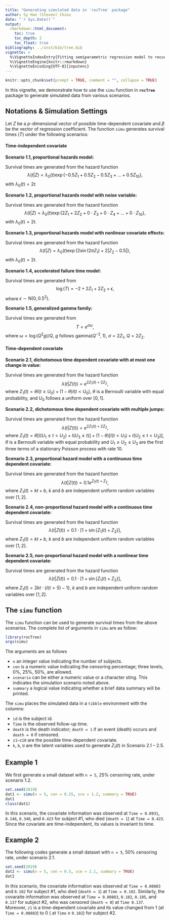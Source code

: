 ```yaml
---
title: "Generating simulated data in `rocTree` package"
author: Sy Han (Steven) Chiou
date: "`r Sys.Date()`"
output:
  rmarkdown::html_document:
    toc: true
    toc_depth: 2
    toc_float: true
bibliography: ../inst/bib/tree.bib
vignette: >
  %\VignetteIndexEntry{Fitting semiparametric regression model to recurrent event data}
  %\VignetteEngine{knitr::rmarkdown}
  %\VignetteEncoding{UTF-8}{inputenc}
---
```


```r
knitr::opts_chunk$set(prompt = TRUE, comment = "", collapse = TRUE)
```	

In this vignette, we demonstrate how to use the `simu` function in __`rocTree`__ package
to generate simulated data from various scenarios.

## Notations \& Simulation Settings

Let $Z$ be a $p$-dimensional vector of possible time-dependent covariate and $\beta$ be the vector of regression coefficient. 
The function `simu` generates survival times ($T$) under the following scenarios:

#### **Time-independent covariate**

**Scenario 1.1, proportional hazards model:**

Survival times are generated from the hazard function
$$\lambda(t|Z) = \lambda_0(t)\exp\{-0.5Z_1 + 0.5Z_2 - 0.5Z_3 + \ldots + 0.5Z_{10}\},$$
with $\lambda_0(t)=2t$.

**Scenario 1.2, proportional hazards model with noise variable:**

Survival times are generated from the hazard function
$$\lambda(t|Z) = \lambda_0(t)\exp\{2Z_1 + 2Z_2 + 0\cdot Z_3 + 0\cdot Z_4 + \ldots + 0\cdot Z_{10}\},$$
with $\lambda_0(t)=2t$.

**Scenario 1.3, proportional hazards model with nonlinear covariate effects:**

Survival times are generated from the hazard function
$$\lambda(t|Z) = \lambda_0(t) \exp\{2\sin(2\pi Z_1) + 2 |Z_2 - 0.5|\}, $$
with $\lambda_0(t)=2t$.

**Scenario 1.4, accelerated failure time model:**

Survival times are generated from 
$$\log(T) = -2 + 2Z_1 + 2Z_2 + \epsilon, $$
where $\epsilon\sim\mbox{N}(0, 0.5^2)$.

**Scenario 1.5, generalized gamma family:**

Survival times are generated from 
$$T = e^{\sigma\omega}, $$
where $\omega = \log(Q^2g)/Q$, $g$ follows gamma$(Q^{-2}, 1)$, $\sigma = 2Z_1$, $Q=2Z_2$.


#### **Time-dependent covariate**

**Scenario 2.1, dichotomous time dependent covariate with at most one change in value:**

Survival times are generated from the hazard function
$$\lambda(t|Z(t)) = e^{2Z_1(t) + 2Z_2}, $$
where $Z_1(t) = \theta I(t\ge U_0) + (1 - \theta)I(t<U_0)$, $\theta$ is a Bernoulli variable with equal probability, and
$U_0$ follows a uniform over $[0,1]$.

**Scenario 2.2, dichotomous time dependent covariate with multiple jumps:**

Survival times are generated from the hazard function
$$\lambda(t|Z(t)) = e^{2Z_1(t) + 2Z_2}, $$
where $Z_1(t) = \theta\left[I(U_1 \le t < U_2) + I(U_3\le t)\right] + (1 - \theta)\left[I(t < U_1) + I(U_2\le t < U_3)\right]$,
$\theta$ is a Bernoulli variable with equal probability and $U_1\le U_2\le U_3$ are the first three terms of a stationary Poisson process with rate 10.

**Scenario 2.3, proportional hazard model with a continuous time dependent covariate:** 

Survival times are generated from the hazard function 
$$\lambda(t|Z(t)) = 0.1 e^{Z_1(t) + Z_2}, $$
where $Z_1(t)=kt+b$, $k$ and $b$ are independent uniform random variables over $[1, 2]$.

**Scenario 2.4, non-proportional hazard model with a continuous time dependent covariate:** 

Survival times are generated from the hazard function 
$$\lambda(t|Z(t)) = 0.1 \cdot\left[1 + \sin\{Z_1(t) + Z_2\}\right],$$
where $Z_1(t)=kt+b$, $k$ and $b$ are independent uniform random variables over $[1, 2]$.

**Scenario 2.5, non-proportional hazard model with a nonlinear time dependent covariate:** 

Survival times are generated from the hazard function 
$$\lambda(t|Z(t)) = 0.1 \cdot\left[1 + \sin\{Z_1(t) + Z_2\}\right],$$
where $Z_1(t)=2kt\cdot\{I(t>5) - 1\}$, $k$ and $b$ are independent uniform random variables over $[1, 2]$.


## The `simu` function

The `simu` function can be used to generate survival times from the above scenarios.
The complete list of arguments in `simu` are as follow:
```r
library(rocTree)
args(simu)
```
The arguments are as follows

* `n` an integer value indicating the number of subjects.
* `cen` is a numeric value indicating the censoring percentage; three levels, 0\%, 25\%, 50\%, are allowed.
* `scenario` can be either a numeric value or a character sting. This indicates the simulation scenario noted above. 
* `summary` a logical value indicating whether a brief data summary will be printed.

The `simu` places the simulated data in a `tibble` environment with the columns:

* `id` is the subject id.
* `Time` is the observed follow-up time.
* `death` is the death indicator; `death = 1` if an event (death) occurs and `death = 0` if censored.
* `z1`--`z10` are the possible time-dependent covariate.
* `k`, `b`, `U` are the latent variables used to generate $Z_1(t)$ in Scenario 2.1 -- 2.5.

## Example 1

We first generate a small dataset with `n = 5`, 25\% censoring rate, under scenario 1.2.
```r
set.seed(2019)
dat1 <- simu(n = 5, cen = 0.25, sce = 1.2, summary = TRUE)
dat1
class(dat1)
```
In this scenario, the covariate information was observed at `Time = 0.0931`, `0.146`, `0.340`, and `0.423` for subject \#1, who died (`death = 1`) at `Time = 0.423`.
Since the covariate are time-independent, its values is invariant to time. 

## Example 2

The following codes generate a small dataset with `n = 5`, 50\% censoring rate, under scenario 2.1.
```r
set.seed(2019)
dat2 <- simu(n = 5, cen = 0.5, sce = 2.1, summary = TRUE)
dat2
```
In this scenario, the covariate information was observed at `Time = 0.00883` and `0.102` for subject \#1, who died (`death = 1`) at `Time = 0.102`.
Similarly, the covaraite information was observed at `Time = 0.00883`, `0.102`, `0.105`, and `0.137` for subject \#2, who was censored (`death = 0`) at `Time 0.137`. 
Moreover, `z1` is a time-dependent covariate and its value changed from 1 (at `Time = 0.00883`) to 0 ( at `Time` $\ge$ `0.102`) for subject \#2.